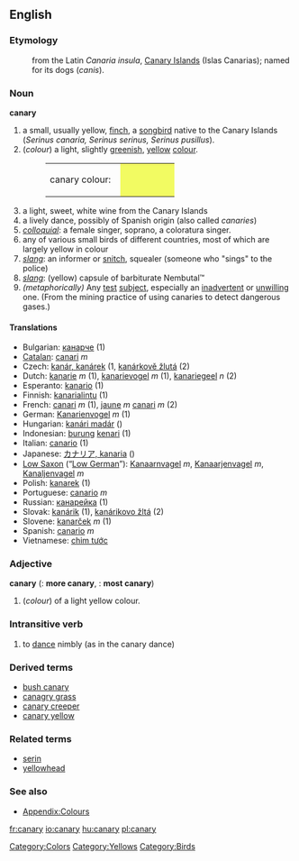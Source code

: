 {{wikipedia}}
==English==

===Etymology===
:from the Latin ''Canaria insula'', [[Canary Islands]] (Islas Canarias); named for its dogs (''canis'').

===Noun===
'''canary''' 
#a small, usually yellow, [[finch]], a [[songbird]] native to the Canary Islands (''Serinus canaria, Serinus serinus, Serinus pusillus''). 
#(''colour'') a light, slightly [[green]]ish, [[yellow]] [[colour]].
#:<table><tr><td>canary colour: &nbsp;</td><td bgcolor="#F2FB62" width="80">&nbsp; </td></tr></table>
#a light, sweet, white wine from the Canary Islands
#a lively dance, possibly of Spanish origin (also called ''canaries'')
#''[[colloquial]]'': a female singer, soprano, a coloratura singer.
#any of various small birds of different countries, most of which are largely yellow in colour
#''[[slang]]'': an informer or [[snitch]], squealer (someone who "sings" to the police)
#''[[slang]]'': (yellow) capsule of barbiturate Nembutal™
#''(metaphorically)'' Any [[test]] [[subject]], especially an [[inadvertent]] or [[unwilling]] one.  (From the mining practice of using canaries to detect dangerous gases.)

====Translations====
*Bulgarian: [[кaнaрчe]] (1)
*[[Catalan]]: [[canari]] ''m''
*Czech: [[kanár, kanárek]] (1, [[kanárkově žlutá]] (2)
*Dutch: [[kanarie]] ''m'' (1), [[kanarievogel]] ''m'' (1), [[kanariegeel]] ''n'' (2)
*Esperanto: [[kanario]] (1)
*Finnish: [[kanarialintu]] (1)
*French: [[canari]] ''m'' (1), [[jaune]] ''m'' [[canari]] ''m'' (2)
*German: [[Kanarienvogel]] ''m'' (1)
*Hungarian: [[kanári madár]] ()
*Indonesian: [[burung]] [[kenari]] (1)
*Italian: [[canario]] (1)
*Japanese: [[カナリア, kanaria]] ()
*[[Low Saxon]] (“[[Low German]]”): [[Kanaarnvagel]] ''m'', [[Kanaarjenvagel]] ''m'', [[Kanaljenvagel]] ''m''
*Polish: [[kanarek]] (1)
*Portuguese: [[canario]] ''m''
*Russian: [[кaнaрeйкa]] (1)
*Slovak: [[kanárik]] (1), [[kanárikovo žltá]] (2)
*Slovene: [[kanarček]] ''m'' (1)
*Spanish: [[canario]] ''m''
*Vietnamese: [[chim tước]]

===Adjective===
'''canary'''  ({{compar}}: '''more canary''', {{superl}}: '''most canary''')

#(''colour'') of a light yellow colour.

===Intransitive verb===
{{en-infl-reg-consonant-y|canar|y|}}

#to [[dance]] nimbly (as in the canary dance)

===Derived terms===
*[[bush canary]]
*[[canagry grass]]
*[[canary creeper]]
*[[canary yellow]]

===Related terms===
*[[serin]]
*[[yellowhead]]

===See also===
*[[Wiktionary_Appendix:Colours|Appendix:Colours]]

[[Category:Colors]]
[[Category:Yellows]]
[[Category:Birds]]

[[fr:canary]]
[[io:canary]]
[[hu:canary]]
[[pl:canary]]